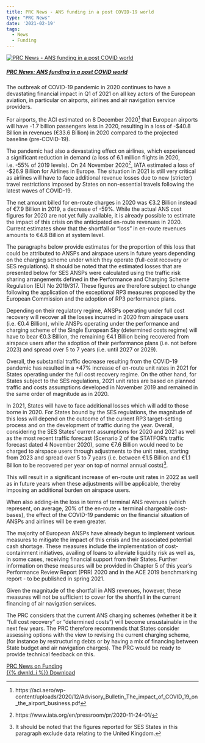 ```yaml
---
title: PRC News - ANS funding in a post COVID-19 world 
type: "PRC News"
date: '2021-02-19'
tags:
  - News
  - Funding
---
```


<div class="container">
<div class="row align-items-start">

<div class="col-sm-3">
<div class="card border-0"><a href="/library/news_prc_2021_02_funding.pdf">
  <img class="card-img-top" src="/images/prc/prc_news_funding.png" alt="PRC News - ANS funding in a post COVID world">
  <div class="card-body"><h5 class="card-title">PRC News: ANS funding in a post COVID world</h5></a><p class="card-text"></p>
</div></div>
</div>

<div class="col-sm-9">
The outbreak of COVID-19 pandemic in 2020 continues to have a devastating financial impact in Q1 of 2021 on all key actors of the European aviation, in particular on airports, airlines and air navigation service providers.

For airports, the ACI estimated on 8 December 2020[^1] that European airports will have -1.7 billion passengers less in 2020, resulting in a loss of -$40.8 Billion in revenues (€33.6 Billion) in 2020 compared to the projected baseline (pre-COVID-19).

The pandemic had also a devastating effect on airlines, which experienced a significant reduction in demand (a loss of 6.1 million flights in 2020, i.e. -55% of 2019 levels). On 24 November 2020[^2], IATA estimated a loss of -$26.9 Billion for Airlines in Europe. The situation in 2021 is still very critical as airlines will have to face additional revenue losses due to new (stricter) travel restrictions imposed by States on non-essential travels following the latest waves of COVID-19.
</div>

</div></div>
<div>
The net amount billed for en-route charges in 2020 was €3.2 Billion instead of €7.9 Billion in 2019, a decrease of -59%. While the actual ANS cost figures for 2020 are not yet fully available, it is already possible to estimate the impact of this crisis on the anticipated en-route revenues in 2020. Current estimates show that the shortfall or “loss” in en-route revenues amounts to €4.8 Billion at system level.

The paragraphs below provide estimates for the proportion of this loss that could be attributed to ANSPs and airspace users in future years depending on the charging scheme under which they operate (full-cost recovery or SES regulations). It should be noted that the estimated losses that are presented below for SES ANSPs were calculated using the traffic risk sharing arrangements defined in the Performance and Charging Scheme Regulation (EU) No 2019/317. These figures are therefore subject to change following the application of the exceptional RP3 measures proposed by the European Commission and the adoption of RP3 performance plans.

Depending on their regulatory regime, ANSPs operating under full cost recovery will recover all the losses incurred in 2020 from airspace users (i.e. €0.4 Billion), while ANSPs operating under the performance and charging scheme of the Single European Sky (determined costs regime) will have to bear €0.3 Billion, the remaining €4.1 Billion being recovered from airspace users after the adoption of their performance plans (i.e. not before 2023) and spread over 5 to 7 years (i.e. until 2027 or 2029).

Overall, the substantial traffic decrease resulting from the COVID-19 pandemic has resulted in a +47% increase of en-route unit rates in 2021 for States operating under the full cost recovery regime. On the other hand, for States subject to the SES regulations, 2021 unit rates are based on planned traffic and costs assumptions developed in November 2019 and remained in the same order of magnitude as in 2020. 

In 2021, States will have to face additional losses which will add to those borne in 2020. For States bound by the SES regulations, the magnitude of this loss will depend on the outcome of the current RP3 target-setting process and on the development of traffic during the year. Overall, considering the SES States’ current assumptions for 2020 and 2021 as well as the most recent traffic forecast (Scenario 2 of the STATFOR’s traffic forecast dated 4 November 2020), some €7.6 Billion would need to be charged to airspace users through adjustments to the unit rates, starting from 2023 and spread over 5 to 7 years (i.e. between €1.5 Billion and €1.1 Billion to be recovered per year on top of normal annual costs)[^3].

This will result in a significant increase of en-route unit rates in 2022 as well as in future years when these adjustments will be applicable, thereby imposing an additional burden on airspace users.

When also adding-in the loss in terms of terminal ANS revenues (which represent, on average, 20% of the en-route + terminal chargeable cost-bases), the effect of the COVID-19 pandemic on the financial situation of ANSPs and airlines will be even greater.

The majority of European ANSPs have already begun to implement various measures to mitigate the impact of this crisis and the associated potential cash shortage. These measures include the implementation of cost-containment initiatives, availing of loans to alleviate liquidity risk as well as, in some cases, receiving financial support from their States. Further information on these measures will be provided in Chapter 5 of this year’s Performance Review Report (PRR) 2020 and in the ACE 2019 benchmarking report - to be published in spring 2021.

Given the magnitude of the shortfall in ANS revenues, however, these measures will not be sufficient to cover for the shortfall in the current financing of air navigation services.

The PRC considers that the current ANS charging schemes (whether it be it “full cost recovery” or “determined costs”) will become unsustainable in the next few years. 
The PRC therefore recommends that States consider assessing options with the view to revising the current charging scheme, (for instance by restructuring debts or by having a mix of financing between State budget and air navigation charges). The PRC would be ready to provide technical feedback on this.

<a href="/library/news_prc_2021_02_funding.pdf" class="btn btn-info" role="button" target="_blank"> PRC News on Funding <br> {{% dwnld_i %}} Download </a>
</div>

[^1]: https://aci.aero/wp-content/uploads/2020/12/Advisory_Bulletin_The_impact_of_COVID_19_on_the_airport_business.pdf
[^2]: https://www.iata.org/en/pressroom/pr/2020-11-24-01/
[^3]: It should be noted that the figures reported for SES States in this paragraph exclude data relating to the United Kingdom.